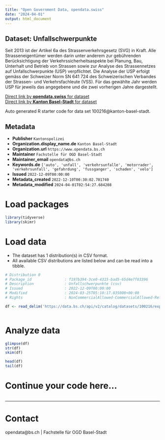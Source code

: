 ```yaml
---
title: "Open Government Data, opendata.swiss"
date: "2024-04-01"
output: html_document
---
```


## Dataset: Unfallschwerpunkte

Seit 2013 ist der Artikel 6a des Strassenverkehrsgesetz (SVG) in Kraft. Alle Strasseneigentümer werden darin unter anderem zur gebührenden Berücksichtigung der Verkehrssicherheitsaspekte bei Planung, Bau, Unterhalt und Betrieb von Strassen sowie zur Analyse des Strassennetzes auf Unfallschwerpunkte (USP) verpflichtet. Die Analyse der USP erfolgt gemäss der Schweizer Norm SN 641 724 des Schweizerischen Verbandes der Strassen- und Verkehrsfachleute (VSS). Für das gewählte Jahr werden USP für jeweils das angegebene und die zwei vorherigen Jahre dargestellt.

[Direct link by **opendata.swiss** for dataset](https://opendata.swiss/de/dataset/unfallschwerpunkte)<br>
[Direct link by **Kanton Basel-Stadt** for dataset](https://data.bs.ch/explore/dataset/100216/)

Auto generated R starter code for data set 100216@kanton-basel-stadt.

## Metadata

- **Publisher** `Kantonspolizei`
- **Organization.display_name.de** `Kanton Basel-Stadt`
- **Organization.url** `https://www.opendata.bs.ch`
- **Maintainer** `Fachstelle für OGD Basel-Stadt`
- **Maintainer_email** `opendata@bs.ch`
- **Keywords.de** `['auto', 'unfall', 'verkehrsunfalle', 'motorrader', 'verkehrsunfall', 'gefahrdung', 'fussganger', 'schaden', 'velo']`
- **Issued** `2022-12-09T00:00:00`
- **Metadata_created** `2022-12-10T00:30:02.701740`
- **Metadata_modified** `2024-04-01T02:54:27.684208`


# Load packages

```r

library(tidyverse)
library(skimr)

```

# Load data

-   The dataset has 1 distribution(s) in CSV format.
-   All available CSV distributions are listed below and can be read into a tibble.

```r

# Distribution 0
# Package_id               : f197b394-3ce0-4315-bad5-65d4e7f03396
# Description              : Unfallschwerpunkte (csv)
# Issued                   : 2022-12-09T00:00:00
# Modified                 : 2024-03-25T05:10:17.035000+00:00
# Rights                   : NonCommercialAllowed-CommercialAllowed-ReferenceRequired

df <- read_delim('https://data.bs.ch/api/v2/catalog/datasets/100216/exports/csv')



```

# Analyze data

```r

glimpse(df)
str(df)
skim(df)

head(df)
tail(df)

```

# Continue your code here...

```r

```

------------------------------------------------------------------------

# Contact

opendata@bs.ch | Fachstelle für OGD Basel-Stadt
